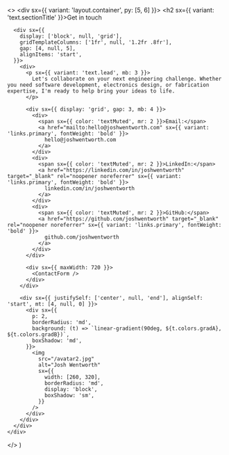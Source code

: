 
  <>
    <div sx={{ variant: 'layout.container', py: [5, 6] }}>
      <h2 sx={{ variant: 'text.sectionTitle' }}>Get in touch</h2>

      <div sx={{
        display: ['block', null, 'grid'],
        gridTemplateColumns: ['1fr', null, '1.2fr .8fr'],
        gap: [4, null, 5],
        alignItems: 'start',
      }}>
        <div>
          <p sx={{ variant: 'text.lead', mb: 3 }}>
            Let's collaborate on your next engineering challenge. Whether you need software development, electronics design, or fabrication expertise, I'm ready to help bring your ideas to life.
          </p>

          <div sx={{ display: 'grid', gap: 3, mb: 4 }}>
            <div>
              <span sx={{ color: 'textMuted', mr: 2 }}>Email:</span>
              <a href="mailto:hello@joshwentworth.com" sx={{ variant: 'links.primary', fontWeight: 'bold' }}>
                hello@joshwentworth.com
              </a>
            </div>
            <div>
              <span sx={{ color: 'textMuted', mr: 2 }}>LinkedIn:</span>
              <a href="https://linkedin.com/in/joshwentworth" target="_blank" rel="noopener noreferrer" sx={{ variant: 'links.primary', fontWeight: 'bold' }}>
                linkedin.com/in/joshwentworth
              </a>
            </div>
            <div>
              <span sx={{ color: 'textMuted', mr: 2 }}>GitHub:</span>
              <a href="https://github.com/joshwentworth" target="_blank" rel="noopener noreferrer" sx={{ variant: 'links.primary', fontWeight: 'bold' }}>
                github.com/joshwentworth
              </a>
            </div>
          </div>

          <div sx={{ maxWidth: 720 }}>
            <ContactForm />
          </div>
        </div>

        <div sx={{ justifySelf: ['center', null, 'end'], alignSelf: 'start', mt: [4, null, 0] }}>
          <div sx={{
            p: 2,
            borderRadius: 'md',
            background: (t) => `linear-gradient(90deg, ${t.colors.gradA}, ${t.colors.gradB})`,
            boxShadow: 'md',
          }}>
            <img
              src="/avatar2.jpg"
              alt="Josh Wentworth"
              sx={{
                width: [260, 320],
                borderRadius: 'md',
                display: 'block',
                boxShadow: 'sm',
              }}
            />
          </div>
        </div>
      </div>
    </div>

  </>
)
